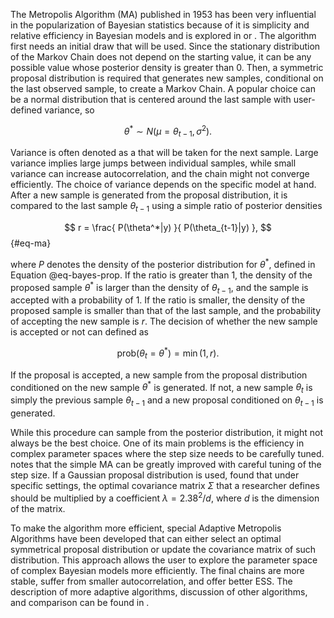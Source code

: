 The Metropolis Algorithm (MA) published in 1953 \parencite{MetropolisEtAl1953_EquationStateCalculations} has been very
influential in the popularization of Bayesian statistics because of it is simplicity and relative efficiency in
Bayesian models and is explored in \parencite[Chap. 11.2]{Gelman2014_BayesianDataAnalysis} or
\parencite[Chap. 7]{Kruschke2015_DoingBayesianData}. The algorithm first needs an initial draw that will be used. Since
the stationary distribution of the Markov Chain does not depend on the starting value, it can be any possible value
whose posterior density is greater than 0. Then, a symmetric proposal distribution is required that generates new
samples, conditional on the last observed sample, to create a Markov Chain. A popular choice can be a normal
distribution that is centered around the last sample with user-defined variance, so

$$
\theta^* \sim N(\mu = \theta_{t-1}, \sigma^2).
$$

Variance is often denoted as a \enquote{step} that will be taken for the next sample. Large variance implies large
jumps between individual samples, while small variance can increase autocorrelation, and the chain might not converge
efficiently. The choice of variance depends on the specific model at hand. After a new sample is generated from
the proposal distribution, it is compared to the last sample $\theta_{t-1}$ using a simple ratio of posterior densities

$$
r = \frac{
 P(\theta^*|y)
}{
 P(\theta_{t-1}|y)
},
$$ {#eq-ma}

where $P$ denotes the density of the posterior distribution for $\theta^*$, defined in Equation @eq-bayes-prop. If the
ratio is greater than 1, the density of the proposed sample $\theta^*$ is larger than the density of $\theta_{t-1}$,
and the sample is accepted with a probability of 1. If the ratio is smaller, the density of the proposed sample is
smaller than that of the last sample, and the probability of accepting the new sample is $r$. The decision of whether
the new sample is accepted or not can defined as

$$
\text{prob}(\theta_t = \theta^*) = \min(1, r).
$$

If the proposal is accepted, a new sample from the proposal distribution conditioned on the new sample $\theta^*$ is
generated. If not, a new sample $\theta_t$ is simply the previous sample $\theta_{t-1}$ and a new proposal conditioned
on $\theta_{t-1}$ is generated.

While this procedure can sample from the posterior distribution, it might not always be the best choice. One of its
main problems is the efficiency in complex parameter spaces where the step size needs to be carefully tuned.
\parencite{MbalawataEtAl2013_AdaptiveMetropolisAlgorithm} notes that the simple MA can be greatly improved with careful
tuning of the step size. If a Gaussian proposal distribution is used,
\parencite{GelmanEtAl1996_EfficientMetropolisJumping} found that under specific settings, the optimal covariance matrix
$\Sigma$ that a researcher defines should be multiplied by a coefficient $\lambda = 2.38^2/d$, where $d$ is the
dimension of the matrix.

To make the algorithm more efficient, special Adaptive Metropolis Algorithms have been developed that can either select
an optimal symmetrical proposal distribution or update the covariance matrix of such distribution. This approach allows
the user to explore the parameter space of complex Bayesian models more efficiently. The final chains are more stable,
suffer from smaller autocorrelation, and offer better ESS. The description of more adaptive algorithms, discussion of
other algorithms, and comparison can be found in \parencite{LiangEtAl2010_AdvancedMarkovChain}.